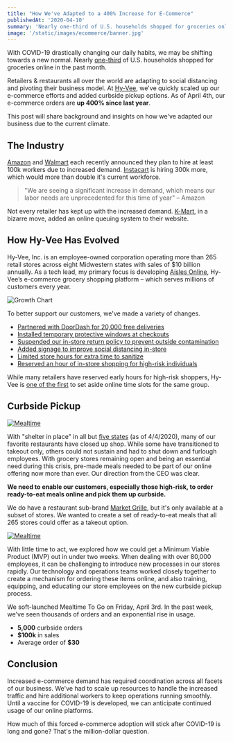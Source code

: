 ```yaml
---
title: "How We've Adapted to a 400% Increase for E-Commerce"
publishedAt: '2020-04-10'
summary: 'Nearly one-third of U.S. households shopped for groceries online in the past month.'
image: '/static/images/ecommerce/banner.jpg'
---
```


With COVID-19 drastically changing our daily habits, we may be shifting towards a new normal.
Nearly [one-third](https://www.grocerydive.com/news/nearly-one-third-of-us-households-shopped-for-groceries-online-in-the-pas/575038/)
of U.S. households shopped for groceries online in the past month.

Retailers & restaurants all over the world are adapting to social distancing and pivoting their business model.
At [Hy-Vee](https://hy-vee.com/), we've quickly scaled up our e-commerce efforts and added curbside pickup options.
As of April 4th, our e-commerce orders are **up 400% since last year**.

This post will share background and insights on how we've adapted our business
due to the current climate.

## The Industry

[Amazon]() and [Walmart](https://www.cnn.com/2020/03/20/business/walmart-hiring-coronavirus/index.html) each recently announced they plan to hire at least 100k workers due to increased demand.
[Instacart](https://edition.cnn.com/2020/03/23/tech/instacart-hiring/) is hiring 300k more, which would more than double it's current workforce.

> "We are seeing a significant increase in demand, which means our labor needs are unprecedented for this time of year" – Amazon

Not every retailer has kept up with the increased demand. [K-Mart](https://www.dailymail.co.uk/news/article-8184637/Kmart-launches-new-online-shoppers-meaning-wait-virtual-queue.html),
in a bizarre move, added an online queuing system to their website.

## How Hy-Vee Has Evolved

Hy-Vee, Inc. is an employee-owned corporation operating more than
265 retail stores across eight Midwestern states with sales of \$10 billion annually.
As a tech lead, my primary focus is developing [Aisles Online](https://www.hy-vee.com/grocery/), Hy-Vee’s e-commerce grocery
shopping platform – which serves millions of customers every year.

![Growth Chart](/static/images/ecommerce/chart.png)

To better support our customers, we've made a variety of changes.

- [Partnered with DoorDash for 20,000 free deliveries](https://www.hy-vee.com/corporate/news-events/news-press-releases/hyvee-reserves-one-hour-of-aisles-online-shopping-each-day-for-those-considered-high-risk-partners-with-doordash-for-20000-free-deliveries/)
- [Installed temporary protective windows at checkouts](https://www.hy-vee.com/corporate/news-events/news-press-releases/hyvee-installs-temporary-protective-windows-at-checkouts-temporarily-bans-use-of-reusable-bags-to-help-limit-spread-of-covid19/)
- [Suspended our in-store return policy to prevent outside contamination](https://www.hy-vee.com/corporate/news-events/news-press-releases/hyvee-announces-temporary-change-to-instore-return-policy/)
- [Added signage to improve social distancing in-store](https://www.hy-vee.com/corporate/news-events/news-press-releases/hyvee-installs-additional-panels-and-oneway-directional-signage-suggests-one-person-per-cart-/)
- [Limited store hours for extra time to sanitize](https://www.hy-vee.com/corporate/news-events/news-press-releases/hyvee-announces-temporary-store-changes-across-its-eightstate-region-/)
- [Reserved an hour of in-store shopping for high-risk individuals](https://www.hy-vee.com/corporate/news-events/news-press-releases/hyvee-to-reserve-one-hour-of-shopping-time-each-day-for-those-considered-high-risk/)

While many retailers have reserved early hours for high-risk shoppers, Hy-Vee is [one of the first](https://www.grocerydive.com/news/hy-vee-reserves-online-shopping-hours-for-high-risk-customers/575274/)
to set aside online time slots for the same group.

## Curbside Pickup

[![Mealtime](/static/images/ecommerce/mealtime.png)](https://www.hy-vee.com/aisles-online/mealtime)

With "shelter in place" in all but [five states](https://www.nytimes.com/interactive/2020/us/coronavirus-stay-at-home-order.html) (as of 4/4/2020), many of our favorite
restaurants have closed up shop. While some have transitioned to takeout only,
others could not sustain and had to shut down and furlough employees. With grocery stores remaining open and being an essential need
during this crisis, pre-made meals needed to be part of our online offering now more than ever. Our direction from the CEO was clear.

**We need to enable our customers, especially those high-risk, to order ready-to-eat meals online and pick them up curbside.**

We do have a restaurant sub-brand [Market Grille](https://marketgrille.hy-vee.com/), but it's only available at a subset of stores.
We wanted to create a set of ready-to-eat meals that all 265 stores could offer as a takeout option.

[![Mealtime](/static/images/ecommerce/meals.png)](https://www.hy-vee.com/aisles-online/mealtime)

With little time to act, we explored how we could get a Minimum Viable Product (MVP) out in under two weeks.
When dealing with over 80,000 employees, it can be challenging to introduce new processes in our stores rapidly.
Our technology and operations teams worked closely together to create a mechanism for ordering these items online,
and also training, equipping, and educating our store employees on the new curbside pickup process.

<!-- Video? Demo? Chart of sales -->

We soft-launched Mealtime To Go on Friday, April 3rd. In the past week, we've seen thousands of orders and an exponential rise in usage.

- **5,000** curbside orders
- **\$100k** in sales
- Average order of **\$30**

## Conclusion

Increased e-commerce demand has required coordination across all facets of our business.
We've had to scale up resources to handle the increased traffic and hire additional workers to keep operations running smoothly.
Until a vaccine for COVID-19 is developed, we can anticipate continued usage of our online platforms.

How much of this forced e-commerce adoption will stick after COVID-19 is long and gone? That's the million-dollar question.
